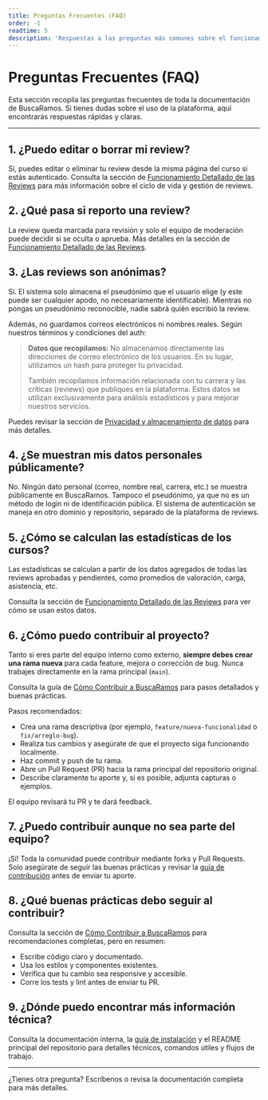 ```yaml
---
title: Preguntas Frecuentes (FAQ)
order: -1
readtime: 5
description: 'Respuestas a las preguntas más comunes sobre el funcionamiento y uso de BuscaRamos.'
---
```


# Preguntas Frecuentes (FAQ)

Esta sección recopila las preguntas frecuentes de toda la documentación de BuscaRamos. Si tienes dudas sobre el uso de la plataforma, aquí encontrarás respuestas rápidas y claras.

---

## 1. ¿Puedo editar o borrar mi review?

Sí, puedes editar o eliminar tu review desde la misma página del curso si estás autenticado. Consulta la sección de [Funcionamiento Detallado de las Reviews](./reviews) para más información sobre el ciclo de vida y gestión de reviews.

## 2. ¿Qué pasa si reporto una review?

La review queda marcada para revisión y solo el equipo de moderación puede decidir si se oculta o aprueba. Más detalles en la sección de [Funcionamiento Detallado de las Reviews](./reviews).

## 3. ¿Las reviews son anónimas?

Sí. El sistema solo almacena el pseudónimo que el usuario elige (y este puede ser cualquier apodo, no necesariamente identificable). Mientras no pongas un pseudónimo reconocible, nadie sabrá quién escribió la review.

Además, no guardamos correos electrónicos ni nombres reales. Según nuestros términos y condiciones del auth:

> **Datos que recopilamos:**
> No almacenamos directamente las direcciones de correo electrónico de los usuarios. En su lugar, utilizamos un hash para proteger tu privacidad.
>
> También recopilamos información relacionada con tu carrera y las críticas (reviews) que publiques en la plataforma. Estos datos se utilizan exclusivamente para análisis estadísticos y para mejorar nuestros servicios.

Puedes revisar la sección de [Privacidad y almacenamiento de datos](./reviews) para más detalles.

## 4. ¿Se muestran mis datos personales públicamente?

No. Ningún dato personal (correo, nombre real, carrera, etc.) se muestra públicamente en BuscaRamos. Tampoco el pseudónimo, ya que no es un método de login ni de identificación pública. El sistema de autenticación se maneja en otro dominio y repositorio, separado de la plataforma de reviews.

## 5. ¿Cómo se calculan las estadísticas de los cursos?

Las estadísticas se calculan a partir de los datos agregados de todas las reviews aprobadas y pendientes, como promedios de valoración, carga, asistencia, etc.

Consulta la sección de [Funcionamiento Detallado de las Reviews](./reviews) para ver cómo se usan estos datos.

## 6. ¿Cómo puedo contribuir al proyecto?

Tanto si eres parte del equipo interno como externo, **siempre debes crear una rama nueva** para cada feature, mejora o corrección de bug. Nunca trabajes directamente en la rama principal (`main`).

Consulta la guía de [Cómo Contribuir a BuscaRamos](./contribuir) para pasos detallados y buenas prácticas.

Pasos recomendados:

- Crea una rama descriptiva (por ejemplo, `feature/nueva-funcionalidad` o `fix/arreglo-bug`).
- Realiza tus cambios y asegúrate de que el proyecto siga funcionando localmente.
- Haz commit y push de tu rama.
- Abre un Pull Request (PR) hacia la rama principal del repositorio original.
- Describe claramente tu aporte y, si es posible, adjunta capturas o ejemplos.

El equipo revisará tu PR y te dará feedback.

## 7. ¿Puedo contribuir aunque no sea parte del equipo?

¡Sí! Toda la comunidad puede contribuir mediante forks y Pull Requests. Solo asegúrate de seguir las buenas prácticas y revisar la [guía de contribución](./contribuir) antes de enviar tu aporte.

## 8. ¿Qué buenas prácticas debo seguir al contribuir?

Consulta la sección de [Cómo Contribuir a BuscaRamos](./contribuir) para recomendaciones completas, pero en resumen:

- Escribe código claro y documentado.
- Usa los estilos y componentes existentes.
- Verifica que tu cambio sea responsive y accesible.
- Corre los tests y lint antes de enviar tu PR.

## 9. ¿Dónde puedo encontrar más información técnica?

Consulta la documentación interna, la [guía de instalación](./instalaccion) y el README principal del repositorio para detalles técnicos, comandos útiles y flujos de trabajo.

---

¿Tienes otra pregunta? Escríbenos o revisa la documentación completa para más detalles.

